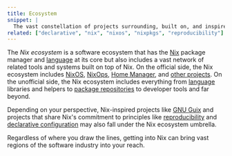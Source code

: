 ```yaml
---
title: Ecosystem
snippet: |
  The vast constellation of projects surrounding, built on, and inspired by [Nix](/concepts/nix)
related: ["declarative", "nix", "nixos", "nixpkgs", "reproducibility"]
---
```


The *Nix ecosystem* is a software ecosystem that has the [Nix] package manager and [language] at its core but also includes a vast network of related tools and systems built on top of Nix.
On the official side, the Nix ecosystem includes [NixOS], [NixOps], [Home Manager][hm], and [other projects][others].
On the unofficial side, the Nix ecosystem includes everything from [language] libraries and helpers to [package repositories][packages] to developer tools and far beyond.

Depending on your perspective, Nix-inspired projects like [GNU Guix][guix] and projects that share Nix's commitment to principles like [reproducibility] and [declarative configuration][declarative] may also fall under the Nix ecosystem umbrella.

Regardless of where you draw the lines, getting into Nix can bring vast regions of the software industry into your reach.


[declarative]: /concepts/declarative
[guix]: http://guix.gnu.org
[hm]: https://github.com/nix-community/home-manager
[language]: /concepts/nix-language
[nix]: /concepts/nix
[nixops]: https://github.com/NixOS/nixops
[nixos]: /concepts/nixos
[others]: https://github.com/nix-community
[packages]: /concepts/packages
[reproducibility]: /concepts/reproducibility
